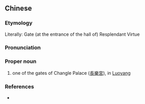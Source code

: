 {{also|嘉德门}}
==Chinese==
{{zh-forms|s=嘉德门}}

===Etymology===
Literally: Gate (at the entrance of the hall of) Resplendant Virtue

===Pronunciation===
{{zh-pron
|m=Jiādémén
|cat=pn
}}

===Proper noun===
{{zh-proper noun}}

# {{lb|zh|archaic}} one of the gates of Changle Palace ([[長樂宮]]), in [[w:Luoyang|Luoyang]]

===References===
* {{cite-book
|last=Luo
|first=Guanzhong
|authorlink=w:Luo Guanzhong
|coauthors=
|year=
|title=[[s:Romance of the Three Kingdoms/Chapter 3#5|Romance of the Three Kingdoms/Chapter 3]]
|language=Mandarin/English
|publisher=
|location=
}}